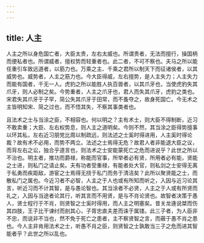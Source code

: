 ```yaml
---
---
---
```

title: 人主
---




人主之所以身危国亡者，大臣太贵，左右太威也。所谓贵者，无法而擅行，操国柄而便私者也。所谓威者，擅权势而轻重者也。此二者，不可不察也。夫马之所以能任重引车致远道者，以筋力也。万乘之主、千乘之君所以制天下而征诸侯者，以其威势也。威势者，人主之筋力也。今大臣得威，左右擅势，是人主失力；人主失力而能有国者，千无一人。虎豹之所以能胜人执百兽者，以其爪牙也，当使虎豹失其爪牙，则人必制之矣。今势重者，人主之爪牙也，君人而失其爪牙，虎豹之类也。宋君失其爪牙于子罕，简公失其爪牙于田常，而不蚤夺之，故身死国亡。今无术之主皆明知宋、简之过也，而不悟其失，不察其事类者也。

且法术之士与当涂之臣，不相容也。何以明之？主有术士，则大臣不得制断，近习不敢卖重；大臣、左右权势息，则人主之道明矣。今则不然，其当涂之臣得势擅事以环其私，左右近习朋党比周以制疏远，则法述之士奚时得进用，人主奚时得论裁？故有术不必用，而势不两立。法述之士焉得无危？故君人者非能退大臣之议，而背左右之讼，独合乎道言也，则法术之士安能蒙死亡之危而进说乎？此世之所以不治也。明主者，推功而爵禄，称能而官事，所举者必有贤，所用者必有能，贤能之士进，则私门之请止矣。夫有功者受重禄，有能者处大官，则私剑之士安得无离于私勇而疾距敌，游宦之士焉得无挠于私门而务于清洁矣？此所以聚贤能之士，而散私门之属也。今近习者不必智，人主之于人也或有所知而听之，入因与近习论其言，听近习而不计其智，是与愚论智也。其当涂者不必贤，人主之于人或有所贤而礼之，入因与当途者论其行，听其言而不用贤，是与不肖论贤也。故智者决策于愚人，贤士程行于不肖，则贤智之士奚时得用，而人主之明塞矣。昔关龙逄说桀而伤其四肢，王子比干谏纣而剖其心，子胥忠直夫差而诛于属镂。此三子者，为人臣非不忠，而说非不当也，然不免于死亡之患者，主不察贤智之言，而蔽于愚不肖之患也。今人主非肯用法术之士，听愚不肖之臣，则贤智之士孰敢当三子之危而进其智能者乎？此世之所以乱也。